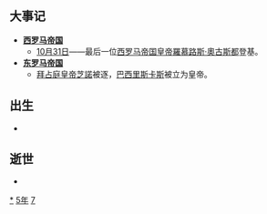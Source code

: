 {{yearTOC|475|北魏'''[[延兴_(北魏孝文帝)|延兴]]五年'''；南朝宋'''[[元徽|元徽]]三年'''；柔然'''[[永康_(柔然)|永康]]十二年'''}}

== 大事记 ==
*'''[[西罗马帝国|西罗马帝国]]'''
**[[10月31日|10月31日]]——最后一位[[羅馬皇帝列表|西罗马帝国皇帝]][[羅慕路斯·奧古斯都|羅慕路斯·奧古斯都]]登基。
*'''[[东罗马帝国|东罗马帝国]]'''
**[[拜占庭皇帝列表|拜占庭皇帝]][[芝諾_(羅馬帝國)|芝諾]]被逐，[[巴西利斯库斯|巴西里斯卡斯]]被立为皇帝。

== 出生 ==
*

== 逝世 ==
{{Wikisource year mention}}
*

[[Category:475年|*]]
[[Category:470年代|5年]]
[[Category:5世纪各年|7]]